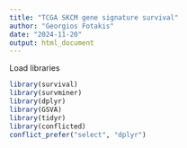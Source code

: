 ```yaml
---
title: "TCGA SKCM gene signature survival"
author: "Georgios Fotakis"
date: "2024-11-20"
output: html_document
---
```


Load libraries

```r
library(survival)
library(survminer)
library(dplyr)
library(GSVA)
library(tidyr)
library(conflicted)
conflict_prefer("select", "dplyr")
```

